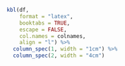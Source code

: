 ```r


```
\textbf{\underline{Standard Curve (Set 1)}}

\textbf{Experiment Information}

\begin{tabular}{l l}
File name: &  `r file_name` \\
Run started & `r run_started` \\
Run ended & `r run_ended` \\
Machine used: & `r machine` \\
\end{tabular}

\textbf{Quantification Information}

\begin{tabular}{|c | c | c |}
\hline
Parameter & Results & QC Status \\
\hline
Threshold &       &     -    \\
Slope     &  `r slope`       &   `r slope_status`        \\
Reaction efficiency &  `r reaction_efficiency`  &  `r reaction_efficiency_status`      \\
$R^2$ Value   &   `r r_2_value`      &      `r r_2_status`     \\
\hline
\end{tabular} 

\textbf{Quantification Results} 

\begin{figure}[h]
    \centering
    \includegraphics[width=\textwidth]{`r figure_path`}
    \label{fig:yourlabel}
\end{figure}

```r

 
kbl(df,
    format = "latex",
    booktabs = TRUE,
    escape = FALSE,
    col.names = colnames,
    align = "l") %>%
  column_spec(1, width = "1cm") %>%
  column_spec(2, width = "4cm") 



```



\textbf{Quality Control (QC) Checklist}


\begin{tabularx}{\textwidth} {|c | X | c|}
\hline
\textbf{No.} & \textbf{Quality Control Criteria} & \textbf{QC Status} \\
\hline
1   & Slope between -3.1 and -3.6 &     `r slope_status`   \\
2   & Reaction Efficiency 90\%-110\% &  `r reaction_efficiency_status`     \\
3   & $R^2$ value: $\geq$0.99     &     `r r_2_status`  \\
4   & $\Delta$Ct of replicates within $\pm$1.5 &   `r replicate_status` \\
5   & $\Delta$Ct of Average Ct between consecutive Standards: 3.1 to 3.6 & `r average_status` \\
6   & Lowest Ct of NTC $\geq$3.0 Ct from highest Ct of Standard 6       & \\
\hline
\multicolumn{2}{|l}{Overall QC Status}   & \\
\hline
\end{tabularx}
